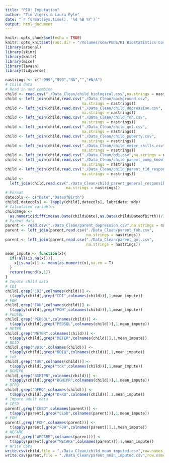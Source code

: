 ```yaml
---
title: "PIU! Imputation"
author: "Tim Vigers & Laura Pyle"
date: "`r format(Sys.time(), '%d %B %Y')`"
output: html_document
---
```


```r
knitr::opts_chunk$set(echo = TRUE)
knitr::opts_knit$set(root.dir = "/Volumes/som/PEDS/RI Biostatistics Core/Shared/Shared Projects/Laura/BDC/Projects/Kim Driscoll/Imputation Model")
library(arsenal)
library(skimr)
library(knitr)
library(mice)
library(lavaan)
library(tidyverse)
```

```r
nastrings <- c("-999","999","NA","","#N/A")
# Child data
# Read in and combine
child <- read.csv("./Data_Clean/child_biological.csv",na.strings = nastrings)
child <- left_join(child,read.csv("./Data_Clean/background.csv",
                                  na.strings = nastrings))
child <- left_join(child,read.csv("./Data_Clean/child_depression.csv",
                                  na.strings = nastrings))
child <- left_join(child,read.csv("./Data_Clean/child_foh.csv",
                                  na.strings = nastrings))
child <- left_join(child,read.csv("./Data_Clean/child_qol.csv",
                                  na.strings = nastrings))
child <- left_join(child,read.csv("./Data_Clean/child_puberty.csv",
                                  na.strings = nastrings))
child <- left_join(child,read.csv("./Data_Clean/child_meter_skills.csv",
                                  na.strings = nastrings))
child <- left_join(child,read.csv("./Data_Clean/bdi.csv",na.strings = nastrings))
child <- left_join(child,read.csv("./Data_Clean/child_parent_pump_knowledge.csv",
                                  na.strings = nastrings))
child <- left_join(child,read.csv("./Data_Clean/child_parent_t1d_responsibility.csv",
                                  na.strings = nastrings))
child <- 
  left_join(child,read.csv("./Data_Clean/child_parent_general_responsibility.csv",
                           na.strings = nastrings))
# Format
datecols <- c("Date","DateofBirth")
child[,datecols] <- lapply(child[,datecols], lubridate::mdy)
# Calculated variables
child$Age <- 
  as.numeric(difftime(as.Date(child$Date),as.Date(child$DateofBirth))/365.25)
# Parent data
parent <- read.csv("./Data_Clean/parent_depression.csv",na.strings = nastrings)
parent <- left_join(parent,read.csv("./Data_Clean/parent_foh.csv",
                                    na.strings = nastrings))
parent <- left_join(parent,read.csv("./Data_Clean/parent_qol.csv",
                                    na.strings = nastrings))
```

```r
mean_impute <- function(x){
  if(!all(is.na(x))){
    x[is.na(x)] <- mean(as.numeric(x),na.rm = T)
  }
  return(round(x,1))
}
# Impute child data
# CDI
child[,grep("CDI",colnames(child))] <- 
  t(apply(child[,grep("CDI",colnames(child))],1,mean_impute))
# FOH
child[,grep("FOH",colnames(child))] <- 
  t(apply(child[,grep("FOH",colnames(child))],1,mean_impute))
# PEDSQL
child[,grep("PEDSQL",colnames(child))] <- 
  t(apply(child[,grep("PEDSQL",colnames(child))],1,mean_impute))
# METER
child[,grep("METER",colnames(child))] <- 
  t(apply(child[,grep("METER",colnames(child))],1,mean_impute))
# BDIQ
child[,grep("BDIQ",colnames(child))] <- 
  t(apply(child[,grep("BDIQ",colnames(child))],1,mean_impute))
# tdk
child[,grep("tdk",colnames(child))] <- 
  t(apply(child[,grep("tdk",colnames(child))],1,mean_impute))
# BGMIPR
child[,grep("BGMIPR",colnames(child))] <- 
  t(apply(child[,grep("BGMIPR",colnames(child))],1,mean_impute))
# DFRQ
child[,grep("DFRQ",colnames(child))] <- 
  t(apply(child[,grep("DFRQ",colnames(child))],1,mean_impute))
# Impute adult data
# CESD
parent[,grep("CESD",colnames(parent))] <- 
  t(apply(parent[,grep("CESD",colnames(parent))],1,mean_impute))
# FOH
parent[,grep("FOH",colnames(parent))] <- 
  t(apply(parent[,grep("FOH",colnames(parent))],1,mean_impute))
# WECARE
parent[,grep("WECARE",colnames(parent))] <- 
  t(apply(parent[,grep("WECARE",colnames(parent))],1,mean_impute))
# Write CSVs
write.csv(child,file = "./Data_Clean/child_mean_imputed.csv",row.names = F,na="")
write.csv(parent,file = "./Data_Clean/parent_mean_imputed.csv",row.names = F,na="")
```